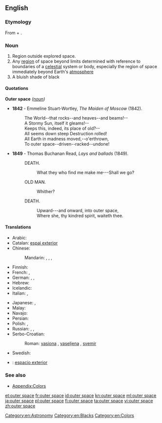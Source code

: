 {{wikipedia}}
==English==

===Etymology===
From {{term|outer|lang=en}} + {{term|space|lang=en}}.

===Noun===
{{en-noun|-}}

# Region outside explored space.
# Any [[region]] of space beyond limits determined with reference to boundaries of a [[celestial]] system or body, especially the region of space immediately beyond Earth's [[atmosphere]]
# A bluish shade of black
#: {{color panel|outer space ([[w:Pantone|Pantone]])|452f3c}}
#: {{color panel|outer space ([[w:Crayola|Crayola]])|414a4c}}

====Quotations====
; '''Outer space''' ''([[noun]])''
* '''1842''' - Emmeline Stuart-Wortley, ''The Maiden of Moscow'' (1842).
*: The World--that rocks--and heaves--and beams!--
*: A Stormy Sun, itself it gleams!--
*: Keeps this, indeed, its place of old?--
*: All seems down steep Destruction rolled!
*: All Earth in madness moved,--o'erthrown,
*: To outer space--driven--racked--undone!
* '''1849''' - Thomas Buchanan Read, ''Lays and ballads'' (1849).
*: DEATH.
*:: What they who find me make me---Shall we go?
*: OLD MAN.
*:: Whither?
*: DEATH.
*:: Upward---and onward, into outer space,
*:: Where she, thy kindred spirit, waiteth thee.

====Translations====
{{trans-top|region}}
* Arabic: {{t-|ar|فضاء خارجي|tr=faḍāʾ xārijī}}
* Catalan: [[espai exterior]]
* Chinese:
*: Mandarin: {{t|cmn|宇宙|tr=yǔzhòu}}, {{t|cmn|太空|tr=tàikōng}}, {{t|cmn|外層空間}}, {{t|cmn|外层空间|tr=wàicéng kōngjiān}}
* Finnish: {{t-|fi|ulkoavaruus}}
* French: {{t-|fr|espace cosmique|m}}, {{t+|fr|cosmos|m}}
* German: {{t+|de|Weltraum|m}}, {{t+|de|All|n}}, {{t+|de|Weltall|n}}
* Hebrew: {{t-|he|החלל החיצון|tr=hakhalál hakhitzón}}
* Icelandic: {{t-|is|geimurinn|m}}
* Italian: {{t-|it|spazio cosmico|m}}, {{t+|it|cosmo|m}}
{{trans-mid}}
* Japanese: {{t+|ja|宇宙|tr=[[うちゅう]], uchū}}, {{t-|ja|宇宙空間|tr=うちゅうくうかん, uchūkūkan}}
* Malay: {{t-|ms|angkasa lepas}}
* Navajo: {{tø|nv|yágháhonikáán}}
* Persian: {{t-|fa|فضای بیرونی|tr=fazâ-ye biruni|sc=fa-Arab}}
* Polish: {{t+|pl|kosmos|m}}, {{t+|pl|przestrzeń kosmiczna|f}}
* Russian: {{t+|ru|космос|m|tr=kósmos}}, {{t-|ru|открытый космос|m|tr=otkrýtyj kósmos}}, {{t-|ru|космическое пространство|n|tr=kosmíčeskoje prostránstvo}}
* Serbo-Croatian:
*: Roman: [[vasiona]] {{f}}, [[vaseljena]] {{f}}, [[svemir]] {{m}}
* Swedish: {{t-|sv|yttre rymden}}
{{trans-bottom}}

{{checktrans}}
<!--Remove this section once all of the translations below have been moved into the tables above.-->
* {{ttbc|es}}: [[espacio exterior]]

===See also===
* [[Appendix:Colors]]

[[Category:en:Astronomy]]
[[Category:en:Blacks]]
[[Category:en:Colors]]

[[et:outer space]]
[[fr:outer space]]
[[id:outer space]]
[[kn:outer space]]
[[ml:outer space]]
[[ja:outer space]]
[[pl:outer space]]
[[fi:outer space]]
[[ta:outer space]]
[[vi:outer space]]
[[zh:outer space]]